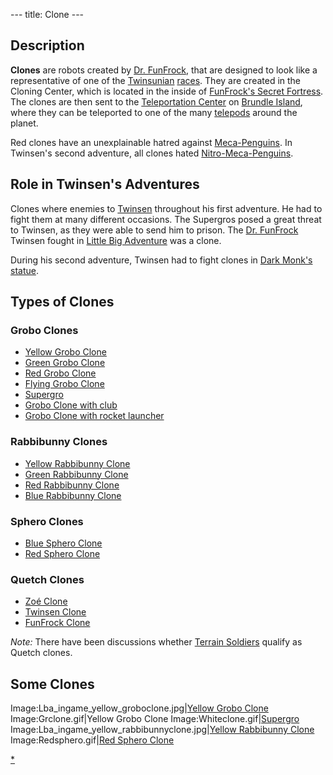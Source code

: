 ---
title: Clone
---

{{Quote|
Quote=He has at his disposal two high tech weapons that insure his power: cloning and teleportation. He can clone any of the species at will, and subsequently recruit these clones into his ranks. He can then deploy these clones instantly through a network of telepods that are dispersed over the entire planet.|
Character=Introduction}}

== Description ==
'''Clones''' are robots created by [[Dr. FunFrock]], that are designed to look like a representative of one of the [[Twinsun]]ian [[:Category: Twinsunian Species|races]]. They are created in the Cloning Center, which is located in the inside of [[FunFrock's Secret Fortress]]. The clones are then sent to the [[Teleportation Center]] on [[Brundle Island]], where they can be teleported to one of the many [[telepod]]s around the planet.

Red clones have an unexplainable hatred against [[Meca-Penguin]]s. In Twinsen's second adventure, all clones hated [[Nitro-Meca-Penguin]]s.

== Role in Twinsen's Adventures ==
Clones where enemies to [[Twinsen]] throughout his first adventure. He had to fight them at many different occasions. The Supergros posed a great threat to Twinsen, as they were able to send him to prison. The [[Dr. FunFrock]] Twinsen fought in [[wikipedia:Little Big Adventure|Little Big Adventure]] was a clone.

During his second adventure, Twinsen had to fight clones in [[Dark Monk's statue]].

== Types of Clones ==
=== Grobo Clones ===
*[[Yellow Grobo Clone]]
*[[Green Grobo Clone]]
*[[Red Grobo Clone]]
*[[Flying Grobo Clone]]
*[[Supergro]]
*[[Grobo Clone with club]]
*[[Grobo Clone with rocket launcher]]

=== Rabbibunny Clones ===
*[[Yellow Rabbibunny Clone]]
*[[Green Rabbibunny Clone]]
*[[Red Rabbibunny Clone]]
*[[Blue Rabbibunny Clone]]

=== Sphero Clones ===
*[[Blue Sphero Clone]]
*[[Red Sphero Clone]]

=== Quetch Clones ===
*[[Zoé Clone]]
*[[Twinsen Clone]]
*[[FunFrock Clone]]

''Note:'' There have been discussions whether [[Terrain Soldier]]s qualify as Quetch clones.

== Some Clones ==
<gallery>
Image:Lba_ingame_yellow_groboclone.jpg|[[Yellow Grobo Clone]]
Image:Grclone.gif‎|Yellow Grobo Clone
Image:Whiteclone.gif|[[Supergro]]
Image:Lba_ingame_yellow_rabbibunnyclone.jpg|[[Yellow Rabbibunny Clone]]
Image:Redsphero.gif|[[Red Sphero Clone]]
</gallery>

[[Category: Clones|*]]